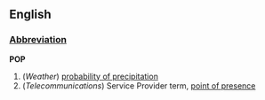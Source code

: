 ==English==
===[[Abbreviation]]===
'''POP'''
#(''Weather'') [[probability of precipitation]]
#(''Telecommunications'') Service Provider term, [[point of presence]]